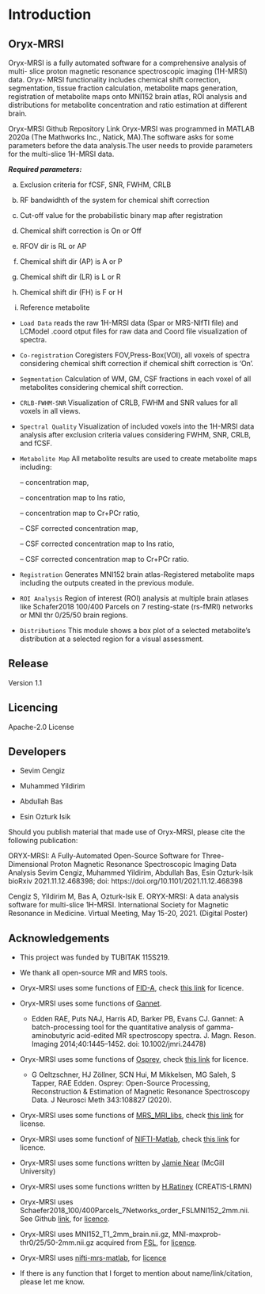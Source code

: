 # Introduction {#intro}

## Oryx-MRSI 

Oryx-MRSI is a fully automated software for a comprehensive analysis of multi- slice proton magnetic resonance spectroscopic imaging (1H-MRSI) data. Oryx- MRSI functionality includes chemical shift correction, segmentation, tissue fraction calculation, metabolite maps generation, registration of metabolite maps onto MNI152 brain atlas, ROI analysis and distributions for metabolite concentration and ratio estimation at different brain.

Oryx-MRSI Github Repository Link
Oryx-MRSI was programmed in MATLAB 2020a (The Mathworks Inc., Natick, MA).The software asks for some parameters before the data analysis.The user needs to provide parameters for the multi-slice 1H-MRSI data.

***Required parameters:***

a. Exclusion criteria for fCSF, SNR, FWHM, CRLB

b. RF bandwidhth of the system for chemical shift correction

c. Cut-off value for the probabilistic binary map after registration 

d. Chemical shift correction is On or Off

e. RFOV dir is RL or AP

f. Chemical shift dir (AP) is A or P 

g. Chemical shift dir (LR) is L or R 

h. Chemical shift dir (FH) is F or H 

i. Reference metabolite

- ```Load Data``` reads the raw 1H-MRSI data (Spar or MRS-NIfTI file) and LCModel .coord otput files for raw data and Coord file visualization of spectra.

- ```Co-registration``` Coregisters FOV,Press-Box(VOI), all voxels of spectra considering chemical shift correction if chemical shift correction is ‘On’.

- ```Segmentation``` Calculation of WM, GM, CSF fractions in each voxel of all metabolites considering chemical shift correction.

- ```CRLB-FWHM-SNR``` Visualization of CRLB, FWHM and SNR values for all voxels in all views.

- ```Spectral Quality``` Visualization of included voxels into the 1H-MRSI data analysis after exclusion criteria values considering FWHM, SNR, CRLB, and fCSF.

- ```Metabolite Map``` All metabolite results are used to create metabolite maps including:

    – concentration map,

    – concentration map to Ins ratio,

    – concentration map to Cr+PCr ratio,

    – CSF corrected concentration map,

    – CSF corrected concentration map to Ins ratio,

    – CSF corrected concentration map to Cr+PCr ratio.

- ```Registration``` Generates MNI152 brain atlas-Registered metabolite maps including the outputs created in the previous module.

- ```ROI Analysis``` Region of interest (ROI) analysis at multiple brain atlases like Schafer2018 100/400 Parcels on 7 resting-state (rs-fMRI) networks or MNI thr 0/25/50 brain regions.

- ```Distributions``` This module shows a box plot of a selected metabolite’s distribution at a selected region for a visual assessment. 

## Release 

Version 1.1

## Licencing 

Apache-2.0 License

## Developers

- Sevim Cengiz

- Muhammed Yildirim

- Abdullah Bas

- Esin Ozturk Isik

Should you publish material that made use of Oryx-MRSI, please cite the following publication:

ORYX-MRSI: A Fully-Automated Open-Source Software for Three-Dimensional Proton Magnetic Resonance Spectroscopic Imaging Data Analysis
Sevim Cengiz, Muhammed Yildirim, Abdullah Bas, Esin Ozturk-Isik
bioRxiv 2021.11.12.468398; doi: https://doi.org/10.1101/2021.11.12.468398

Cengiz S, Yildirim M, Bas A, Ozturk-Isik E. ORYX-MRSI: A data analysis software for multi-slice 1H-MRSI. International Society for Magnetic Resonance in Medicine. Virtual Meeting, May 15-20, 2021.  (Digital Poster)


## Acknowledgements

- This project was funded by TUBITAK 115S219. 

- We thank all open-source MR and MRS tools.

- Oryx-MRSI uses some functions of [FID-A](https://github.com/CIC-methods/FID-A), check [this link](https://github.com/CIC-methods/FID-A/blob/master/LICENSE.txt) for licence.

- Oryx-MRSI uses some functions of [Gannet](https://github.com/richardedden/Gannet3.1).

    - Edden RAE, Puts NAJ, Harris AD, Barker PB, Evans CJ. Gannet: A batch-processing tool for the quantitative analysis of gamma-aminobutyric acid-edited MR      spectroscopy spectra. J. Magn. Reson. Imaging 2014;40:1445–1452. doi: 10.1002/jmri.24478)

- Oryx-MRSI uses some functions of [Osprey](https://github.com/schorschinho/osprey), check [this link](https://github.com/schorschinho/osprey/blob/develop/LICENSE.md) for licence.

    - G Oeltzschner, HJ Zöllner, SCN Hui, M Mikkelsen, MG Saleh, S Tapper, RAE Edden. Osprey: Open-Source Processing, Reconstruction & Estimation of Magnetic Resonance Spectroscopy Data. J Neurosci Meth 343:108827 (2020).

- Oryx-MRSI uses some functions of [MRS_MRI_libs](https://github.com/chenkonturek/MRS_MRI_libs), check [this link](https://github.com/chenkonturek/MRS_MRI_libs/blob/master/LICENSE) for license.

- Oryx-MRSI uses some functionf of [NIFTI-Matlab](https://github.com/NIFTI-Imaging/nifti_matlab), check [this link](https://github.com/NIFTI-Imaging/nifti_matlab/blob/master/license.txt) for licence.

- Oryx-MRSI uses some functions written by [Jamie Near](https://www.mcgill.ca/psychiatry/jamie-near) (McGill University)

- Oryx-MRSI uses some functions written by [H.Ratiney](https://www.creatis.insa-lyon.fr/site7/en/users/ratiney) (CREATIS-LRMN) 

- Oryx-MRSI uses Schaefer2018_100/400Parcels_7Networks_order_FSLMNI152_2mm.nii. See Github [link](https://github.com/ThomasYeoLab/Standalone_CBIG_fMRI_Preproc2016), for [licence](https://github.com/ThomasYeoLab/Standalone_CBIG_fMRI_Preproc2016/blob/master/LICENSE.md).

- Oryx-MRSI uses MNI152_T1_2mm_brain.nii.gz, MNI-maxprob-thr0/25/50-2mm.nii.gz acquired from [FSL](https://fsl.fmrib.ox.ac.uk/fsl/fslwiki/Atlases), for [licence](https://fsl.fmrib.ox.ac.uk/fsl/fslwiki/Licence). 

- Oryx-MRSI uses [nifti-mrs-matlab](https://github.com/schorschinho/nifti-mrs-matlab), for [licence](https://github.com/schorschinho/nifti-mrs-matlab/blob/main/LICENSE)

- If there is any function that I forget to mention about name/link/citation, please let me know.





